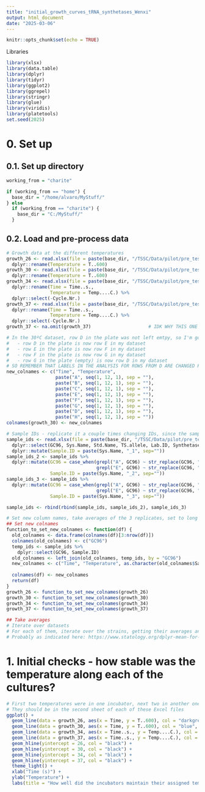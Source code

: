 ```yaml
---
title: "initial_growth_curves_tRNA_synthetases_Wenxi"
output: html_document
date: "2025-03-06"
---
```


```r
knitr::opts_chunk$set(echo = TRUE)
```


Libraries
```r
library(xlsx)
library(data.table)
library(dplyr)
library(tidyr)
library(ggplot2)
library(ggrepel)
library(stringr)
library(glue)
library(viridis)
library(platetools)
set.seed(2025)
```




# 0. Set up
## 0.1. Set up directory
```r
working_from = "charite"

if (working_from == "home") {
  base_dir = "/home/alvaro/MyStuff/"
} else
  if (working_from == "charite") {
    base_dir = "C:/MyStuff/"
  }
```

## 0.2. Load and pre-process data
```r
# Growth data at the different temperatures
growth_26 <- read.xlsx(file = paste(base_dir, "/TSSC/Data/pilot/pre_test_growth_curves/20250530-26C.xlsx", sep=""), sheetIndex = 1) %>%
  dplyr::rename(Temperature = T..600)
growth_30 <- read.xlsx(file = paste(base_dir, "/TSSC/Data/pilot/pre_test_growth_curves/20250529-30C.xlsx", sep=""), sheetIndex = 1) %>%
  dplyr::rename(Temperature = T..600)
growth_34 <- read.xlsx(file = paste(base_dir, "/TSSC/Data/pilot/pre_test_growth_curves/20250602-34C.xlsx", sep=""), sheetIndex = 1) %>%
  dplyr::rename(Time = Time..s.,
                Temperature = Temp....C.) %>%
  dplyr::select(-Cycle.Nr.)
growth_37 <- read.xlsx(file = paste(base_dir, "/TSSC/Data/pilot/pre_test_growth_curves/20250602-37C.xlsx", sep=""), sheetIndex = 1) %>%
  dplyr::rename(Time = Time..s.,
                Temperature = Temp....C.) %>%
  dplyr::select(-Cycle.Nr.)
growth_37 <- na.omit(growth_37)                     # IDK WHY THIS ONE COMES WITH A FEW NA ROWS AT THE BOTTOM :(

# In the 30ºC dataset, row D in the plate was not left emtpy, so I'm going to change the IDs so that: 
#   - row D in the plate is now row E in my dataset
#   - row E in the plate is now row F in my dataset
#   - row F in the plate is now row G in my dataset
#   - row G in the plate (empty) is now row D in my dataset
# SO REMEMBER THAT LABELS IN THE ANALYSIS FOR ROWS FROM D ARE CHANGED HERE!
new_colnames <- c("Time", "Temperature",
                  paste("A", seq(1, 12, 1), sep = ""),
                  paste("B", seq(1, 12, 1), sep = ""), 
                  paste("C", seq(1, 12, 1), sep = ""), 
                  paste("E", seq(1, 12, 1), sep = ""), 
                  paste("F", seq(1, 12, 1), sep = ""),
                  paste("G", seq(1, 12, 1), sep = ""),
                  paste("D", seq(1, 12, 1), sep = ""),
                  paste("H", seq(1, 12, 1), sep = ""))
colnames(growth_30) <- new_colnames

# Sample IDs - replicate it a couple times changing IDs, since the samples in wells A, B and C are triplicates of the same sample, and the same for E, F, G
sample_ids <- read.xlsx(file = paste(base_dir, "/TSSC/Data/pilot/pre_test_growth_curves/strains_for_pilot.xlsx", sep=""), sheetIndex = 1) %>%
  dplyr::select(GC96, Sys.Name, Std.Name, TS.allele, Lab.ID, Synthetase, Gene.name, Status) %>%
  dplyr::mutate(Sample.ID = paste(Sys.Name, "_1", sep=""))
sample_ids_2 <- sample_ids %>%
  dplyr::mutate(GC96 = case_when(grepl("A", GC96) ~ str_replace(GC96, "A", "B"),
                                 grepl("E", GC96) ~ str_replace(GC96, "E", "F")),
                Sample.ID = paste(Sys.Name, "_2", sep=""))
sample_ids_3 <- sample_ids %>%
  dplyr::mutate(GC96 = case_when(grepl("A", GC96) ~ str_replace(GC96, "A", "C"),
                                 grepl("E", GC96) ~ str_replace(GC96, "E", "G")),
                Sample.ID = paste(Sys.Name, "_3", sep=""))

sample_ids <- rbind(rbind(sample_ids, sample_ids_2), sample_ids_3)

# Set new column names, take averages of the 3 replicates, set to long format and put all temperatures together --> ready to plot!
## Set new colnames
function_to_set_new_colnames <- function(df) {
  old_colnames <- data.frame(colnames(df)[3:nrow(df)])
  colnames(old_colnames) <- c("GC96")
  temp_ids <- sample_ids %>%
    dplyr::select(GC96, Sample.ID)
  old_colnames <- left_join(old_colnames, temp_ids, by = "GC96")
  new_colnames <- c("Time", "Temperature", as.character(old_colnames$Sample.ID))
  
  colnames(df) <- new_colnames
  return(df)
}
growth_26 <- function_to_set_new_colnames(growth_26)
growth_30 <- function_to_set_new_colnames(growth_30)
growth_34 <- function_to_set_new_colnames(growth_34)
growth_37 <- function_to_set_new_colnames(growth_37)

## Take averages
# Iterate over datasets
# For each of them, iterate over the strains, getting their averages and creating a new column for each of them
# Probably as indicated here: https://www.statology.org/dplyr-mean-for-multiple-columns/
```




# 1. Initial checks - how stable was the temperature along each of the cultures?
```r
# First two temperatures were in one incubator, next two in another one, should check the names and put them somewhere in the graph
# They should be in the second sheet of each of these Excel files
ggplot() +
  geom_line(data = growth_26, aes(x = Time, y = T..600), col = "darkgreen", linewidth = 1) +
  geom_line(data = growth_30, aes(x = Time, y = T..600), col = "blue", linewidth = 1) +
  geom_line(data = growth_34, aes(x = Time..s., y = Temp....C.), col = "purple", linewidth = 1) +
  geom_line(data = growth_37, aes(x = Time..s., y = Temp....C.), col = "orange", linewidth = 1) +
  geom_hline(yintercept = 26, col = "black") +
  geom_hline(yintercept = 30, col = "black") +
  geom_hline(yintercept = 34, col = "black") +
  geom_hline(yintercept = 37, col = "black") +
  theme_light() +
  xlab("Time (s)") +
  ylab("Temperature") +
  labs(title = "How well did the incubators maintain their assigned temperature?")
```





























